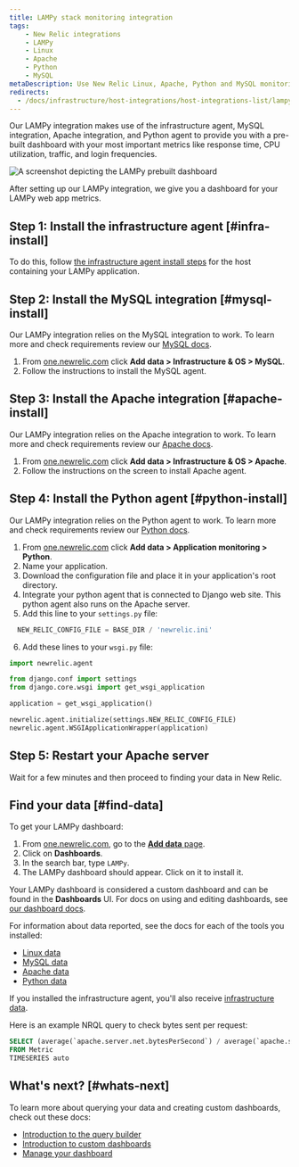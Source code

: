 ```yaml
---
title: LAMPy stack monitoring integration
tags:
    - New Relic integrations
    - LAMPy
    - Linux
    - Apache
    - Python
    - MySQL
metaDescription: Use New Relic Linux, Apache, Python and MySQL monitoring to get a dashboard with metrics from your LAMPy application.
redirects: 
  - /docs/infrastructure/host-integrations/host-integrations-list/lampy-integration
---
```



Our LAMPy integration makes use of the infrastructure agent, MySQL integration, Apache integration, and Python agent to provide you with a pre-built dashboard with your most important metrics like response time, CPU utilization, traffic, and login frequencies.


<img
  title="Lampy dashboard"
  alt="A screenshot depicting the LAMPy prebuilt dashboard"
  src={infrastructureLampyDashboard}
/>

<figcaption>
After setting up our LAMPy integration, we give you a dashboard for your LAMPy web app metrics. 
</figcaption>

## Step 1: Install the infrastructure agent [#infra-install]

To do this, follow [the infrastructure agent install steps](/docs/infrastructure/install-infrastructure-agent/linux-installation/install-infrastructure-monitoring-agent-linux) for the host containing your LAMPy application.

## Step 2: Install the MySQL integration [#mysql-install]

Our LAMPy integration relies on the MySQL integration to work. To learn more and check requirements review our [MySQL docs](https://docs.newrelic.com/install/mysql/).

1. From [one.newrelic.com](https://one.newrelic.com) click **Add data > Infrastructure & OS  > MySQL**.
2. Follow the instructions to install the MySQL agent.

## Step 3: Install the Apache integration [#apache-install]

Our LAMPy integration relies on the Apache integration to work. To learn more and check requirements review our [Apache docs](/docs/infrastructure/host-integrations/host-integrations-list/apache-monitoring-integration/).

1. From [one.newrelic.com](https://one.newrelic.com) click **Add data > Infrastructure & OS  > Apache**.
2. Follow the instructions on the screen to install Apache agent.

## Step 4: Install the Python agent [#python-install]

Our LAMPy integration relies on the Python agent to work. To learn more and check requirements review our [Python docs](/docs/apm/agents/python-agent/getting-started/introduction-new-relic-python/).

1. From [one.newrelic.com](https://one.newrelic.com) click **Add data > Application monitoring  > Python**.
2. Name your application.
3. Download the configuration file and place it in your application's root directory.
4. Integrate your python agent that is connected to Django web site. This python agent also runs on the Apache server. 
5. Add this line to your `settings.py` file:

```py
  NEW_RELIC_CONFIG_FILE = BASE_DIR / 'newrelic.ini'
```

6. Add these lines to your `wsgi.py` file:

```py
import newrelic.agent

from django.conf import settings 
from django.core.wsgi import get_wsgi_application

application = get_wsgi_application()

newrelic.agent.initialize(settings.NEW_RELIC_CONFIG_FILE)
newrelic.agent.WSGIApplicationWrapper(application)

```
## Step 5: Restart your Apache server

Wait for a few minutes and then proceed to finding your data in New Relic. 


## Find your data [#find-data]

To get your LAMPy dashboard: 

1. From [one.newrelic.com](https://one.newrelic.com), go to the [**Add data** page](https://one.newrelic.com/marketplace). 
2. Click on **Dashboards**.
3. In the search bar, type `LAMPy`. 
4. The LAMPy dashboard should appear. Click on it to install it.

Your LAMPy dashboard is considered a custom dashboard and can be found in the **Dashboards** UI. For docs on using and editing dashboards, see [our dashboard docs](/docs/query-your-data/explore-query-data/dashboards/introduction-dashboards).

For information about data reported, see the docs for each of the tools you installed:

*  [Linux data](/docs/infrastructure/install-infrastructure-agent/linux-installation/install-infrastructure-monitoring-agent-linux/)
* [MySQL data](https://docs.newrelic.com/install/mysql/#metrics)
* [Apache data](/docs/infrastructure/host-integrations/host-integrations-list/apache-monitoring-integration/)
* [Python data](/docs/apm/agents/python-agent/getting-started/introduction-new-relic-python/)

If you installed the infrastructure agent, you'll also receive [infrastructure data](/docs/infrastructure/manage-your-data/data-instrumentation/default-infrastructure-monitoring-data/#infrastructure-events). 

Here is an example NRQL query to check bytes sent per request:

```sql
SELECT (average(`apache.server.net.bytesPerSecond`) / average(`apache.server.net.requestsPerSecond`)) as 'Bytes sent per request' 
FROM Metric 
TIMESERIES auto
```

## What's next? [#whats-next]

To learn more about querying your data and creating custom dashboards, check out these docs: 

* [Introduction to the query builder](/docs/query-your-data/explore-query-data/query-builder/introduction-query-builder)
* [Introduction to custom dashboards](/docs/query-your-data/explore-query-data/dashboards/introduction-dashboards)
* [Manage your dashboard](/docs/query-your-data/explore-query-data/dashboards/manage-your-dashboard)

